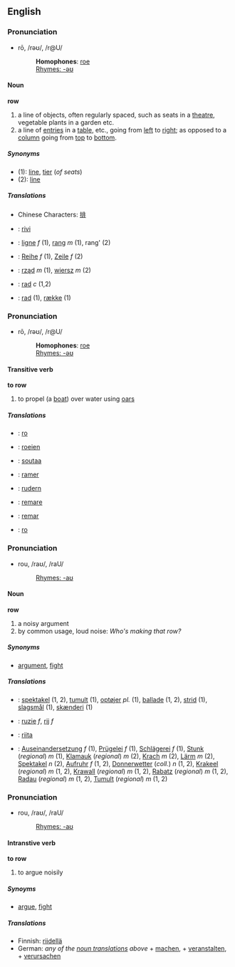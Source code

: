 ==English==
===Pronunciation===
*rō, /rəʊ/, /r@U/
*:'''Homophones''': [[roe]]
*:[[Rhymes:English:-əʊ|Rhymes: -əʊ]]

====Noun====
'''row'''

# a line of objects, often regularly spaced, such as seats in a [[theatre]], vegetable plants in a garden etc.
# a line of [[entry|entries]] in a [[table]], etc., going from [[left]] to [[right]]; as opposed to a [[column]] going from [[top]] to [[bottom]].

=====Synonyms=====
*(1): [[line]], [[tier]] (''of seats'')
*(2): [[line]]

=====Translations=====
* Chinese Characters: [[排]]
* {{fi}}: [[rivi]]
* {{fr}}: [[ligne]] ''f'' (1), [[rang#French|rang]] ''m'' (1), rang' (2)
* {{de}}: [[Reihe]] ''f'' (1), [[Zeile]] ''f'' (2)
* {{pl}}: [[rząd]] ''m'' (1), [[wiersz]] ''m'' (2)
* {{sv}}: [[rad]] ''c'' (1,2)
* {{da}}: [[rad#Danish|rad]] (1), [[række]] (1)

===Pronunciation===
*rō, /rəʊ/, /r@U/
*:'''Homophones''': [[roe]]
*:[[Rhymes:English:-əʊ|Rhymes: -əʊ]]

====Transitive verb====
'''to row'''

# to propel (a [[boat]]) over water using [[oars]]

=====Translations=====
* {{da}}: [[ro]]
* {{nl}}: [[roeien]]
* {{fi}}: [[soutaa]]
* {{fr}}: [[ramer]]
* {{de}}: [[rudern]]
* {{it}}: [[remare]]
* {{es}}: [[remar]]
* {{sv}}: [[ro]]

===Pronunciation===
*rou, /raʊ/, /raU/
*:[[Rhymes:English:-aʊ|Rhymes: -aʊ]]

====Noun====
'''row'''

# a noisy argument
# by common usage, loud noise: ''Who's making that row?''

=====Synonyms=====
*[[argument]], [[fight]]

=====Translations=====
* {{da}}: [[spektakel]] (1, 2), [[tumult]] (1), [[optøjer]] ''pl.'' (1), [[ballade]] (1, 2), [[strid]] (1), [[slagsmål]] (1), [[skænderi]] (1)
* {{nl}}: [[ruzie]] ''f'', [[rij]] ''f''
* {{fi}}: [[riita]]
* {{de}}: [[Auseinandersetzung]] ''f'' (1), [[Prügelei]] ''f'' (1), [[Schlägerei]] ''f'' (1), [[Stunk]] (''regional'') ''m'' (1), [[Klamauk]] (''regional'') ''m'' (2), [[Krach]] ''m'' (2), [[Lärm]] ''m'' (2), [[Spektakel]] ''n'' (2), [[Aufruhr]] ''f'' (1, 2), [[Donnerwetter]] (''coll.'') ''n'' (1, 2), [[Krakeel]] (''regional'') ''m'' (1, 2), [[Krawall]] (''regional'') ''m'' (1, 2), [[Rabatz]] (''regional'') ''m'' (1, 2), [[Radau]] (''regional'') ''m'' (1, 2), [[Tumult]] (''regional'') ''m'' (1, 2)

===Pronunciation===
*rou, /raʊ/, /raU/
*:[[Rhymes:English:-aʊ|Rhymes: -aʊ]]

====Intranstive verb====
'''to row'''

# to argue noisily

=====Synoyms=====
*[[argue]], [[fight]]

=====Translations=====
* Finnish: [[riidellä]]
* German: ''any of the [[#Translations_3|noun translations]] above'' + [[machen]], + [[veranstalten]], + [[verursachen]]